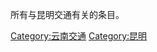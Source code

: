 {{Catnav|頁面分類|各種主題的頁面分類|依中国各省来作的分类|中國各省交通|云南交通}}

所有与昆明交通有关的条目。

[[Category:云南交通|Category:云南交通]]
[[Category:昆明|Category:昆明]]